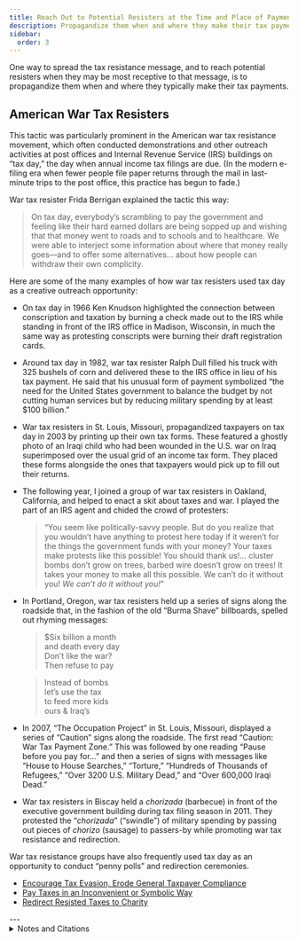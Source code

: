 ```yaml
---
title: Reach Out to Potential Resisters at the Time and Place of Payment
description: Propagandize them when and where they make their tax payments.
sidebar:
  order: 3
---
```


One way to spread the tax resistance message, and to reach potential resisters when they may be most receptive to that message, is to propagandize them when and where they typically make their tax payments.

## <Badge text="Example" size="medium" /> American War Tax Resisters

This tactic was particularly prominent in the American war tax resistance movement, which often conducted demonstrations and other outreach activities at post offices and Internal Revenue Service (IRS) buildings on “tax day,” the day when annual income tax filings are due.
(In the modern e-filing era when fewer people file paper returns through the mail in last-minute trips to the post office, this practice has begun to fade.)

War tax resister Frida Berrigan explained the tactic this way:
> On tax day, everybody’s scrambling to pay the government and feeling like their hard earned dollars are being sopped up and wishing that that money went to roads and to schools and to healthcare.
> We were able to interject some information about where that money really goes—and to offer some alternatives… about how people can withdraw their own complicity.

Here are some of the many examples of how war tax resisters used tax day as a creative outreach opportunity:

* On tax day in 1966 Ken Knudson highlighted the connection between conscription and taxation by burning a check made out to the IRS while standing in front of the IRS office in Madison, Wisconsin, in much the same way as protesting conscripts were burning their draft registration cards.
* Around tax day in 1982, war tax resister Ralph Dull filled his truck with 325 bushels of corn and delivered these to the IRS office in lieu of his tax payment.
  He said that his unusual form of payment symbolized “the need for the United States government to balance the budget by not cutting human services but by reducing military spending by at least $100 billion.”
* War tax resisters in St. Louis, Missouri, propagandized taxpayers on tax day in 2003 by printing up their own tax forms.
  These featured a ghostly photo of an Iraqi child who had been wounded in the U.S. war on Iraq superimposed over the usual grid of an income tax form.
  They placed these forms alongside the ones that taxpayers would pick up to fill out their returns.
* The following year, I joined a group of war tax resisters in Oakland, California, and helped to enact a skit about taxes and war.
  I played the part of an IRS agent and chided the crowd of protesters:
  > “You seem like politically-savvy people.
  > But do you realize that you wouldn’t have anything to protest here today if it weren’t for the things the government funds with your money?
  > Your taxes make protests like this possible!
  > You should thank us!… cluster bombs don’t grow on trees, barbed wire doesn’t grow on trees!
  > It takes your money to make all this possible.
  > We can’t do it without you! <i>We can’t do it without you!</i>”
* In Portland, Oregon, war tax resisters held up a series of signs along the roadside that, in the fashion of the old “Burma Shave” billboards, spelled out rhyming messages:
  > $Six billion a month\
  > and death every day\
  > Don’t like the war?\
  > Then refuse to pay
  
  > Instead of bombs\
  > let’s use the tax\
  > to feed more kids\
  > ours & Iraq’s

* In 2007, “The Occupation Project” in St. Louis, Missouri, displayed a series of “Caution” signs along the roadside.
  The first read “Caution: War Tax Payment Zone.”
  This was followed by one reading “Pause before you pay for…” and then a series of signs with messages like “House to House Searches,” “Torture,” “Hundreds of Thousands of Refugees,” “Over 3200 U.S. Military Dead,” and “Over 600,000 Iraqi Dead.”
* War tax resisters in Biscay held a <i lang="es">chorizada</i> (barbecue) in front of the executive government building during tax filing season in 2011. They protested the “<i lang="es">chorizada</i>” (“swindle”) of military spending by passing out pieces of <i lang="es">chorizo</i> (sausage) to passers-by while promoting war tax resistance and redirection.

<YouTube id="aDcoW3erxE8" title="Chorizo contra armas" />

<Aside type="note" title="See also">
War tax resistance groups have also frequently used tax day as an opportunity to conduct “penny polls” and redirection ceremonies.

* [Encourage Tax Evasion, Erode General Taxpayer Compliance](../../tacticsthatexpandthearsenaloftechniques/erodetaxpayercompliance/)
* [Pay Taxes in an Inconvenient or Symbolic Way](../../tacticsthatexpandthearsenaloftechniques/paytaxesinconveniently/)
* [Redirect Resisted Taxes to Charity](../../tacticsofeducationandpublicrelations/redirecttaxestocharity/)
</Aside>

<Aside type="tip" title="Wikipedia">
  <WikipediaBadge title="Tax Day" />
  <WikipediaBadge title="Frida Berrigan" />
  <WikipediaBadge title="Burma Shave" url="https://en.wikipedia.org/wiki/Burma-Shave#Roadside_billboards" />
</Aside>
---

<details>
<summary>Notes and Citations</summary>

* “Anti-war Tax Day Action” <i>Next Left Notes</i> 17 April 2008
* “Tax Check Is Burned By a War Protester” <i>New York Times</i> 16 April 1966
* [“Farmer tries to pay his taxes with grain”](https://news.google.com/newspapers?id=S6VPAAAAIBAJ&sjid=uVEDAAAAIBAJ&pg=3964,1274624) <i>The Bryan Times</i> 16 April 1982, p. 3
* [“Corn Refused for Taxes”](https://news.google.com/newspapers?id=jcdbAAAAIBAJ&sjid=kVINAAAAIBAJ&pg=3772,2018903) St. Joseph [Missouri] <i>News-Press</i> 11 April 1982, p. 8C
* “Tax Day signs on Burnside Bridge” <i>Portland Independent Media Center</i> 16 April 2005
* “No Blank Check for Killing: Tax Day Actions, Tuesday, April 17, 2007” (NWTRCC website)
* “Barbacoa contra la ‘chorizada’ del gasto militar” <i>Kaos en la Red</i> 8 June 2011

</details>
